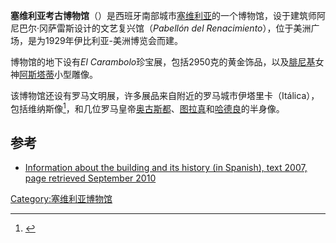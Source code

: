 {{Infobox building
| name                = 塞维利亚考古博物馆
| native_name         = Museo Arqueológico de Sevilla
| image               = Museo Arqueológico de Sevilla.jpg
| location            = {{SPA}}[[塞维利亚|塞维利亚]]
| latd                = 37
| latm                = 22
| lats                = 15
| latNS               = N
| longd               = 5
| longm               = 59
| longs               = 14
| longEW              = W
| architect           = 阿尼巴尔·冈萨雷斯
}}

'''塞维利亚考古博物馆'''（{{lang-es|Museo Arqueológico de Sevilla}}）是西班牙南部城市[[塞维利亚|塞维利亚]]的一个博物馆，设于建筑师阿尼巴尔·冈萨雷斯设计的文艺复兴馆（''Pabellón del Renacimiento''），位于美洲广场，是为1929年伊比利亚-美洲博览会而建。 

博物馆的地下设有''El Carambolo''珍宝展，包括2950克的黄金饰品，以及[[腓尼基|腓尼基]]女神[[阿斯塔蒂|阿斯塔蒂]]小型雕像。

该博物馆还设有罗马文明展，许多展品来自附近的罗马城市伊塔里卡（Itálica），包括维纳斯像<ref>{{Cite web |url=http://en.wikipedia.org/wiki/Italica |title=存档副本 |access-date=2012-02-24 |archive-date=2021-01-25 |archive-url=https://web.archive.org/web/20210125231809/http://en.wikipedia.org/wiki/Italica |dead-url=no }}</ref>，和几位罗马皇帝[[奥古斯都|奥古斯都]]、[[图拉真|图拉真]]和[[哈德良|哈德良]]的半身像。

==参考==
{{Reflist}}
* [https://web.archive.org/web/20101117165710/http://www.sevillasigloxx.com/2007/09/pabelln-de-bellas-artes.html Information about the building and its history (in Spanish), text 2007, page retrieved September 2010]
{{Coord|37.370833|N|5.987222|W|type:landmark|display=title}}

[[Category:塞维利亚博物馆|Category:塞维利亚博物馆]]